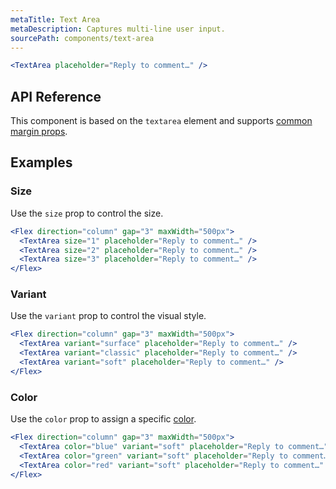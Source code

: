 ```yaml
---
metaTitle: Text Area
metaDescription: Captures multi-line user input.
sourcePath: components/text-area
---
```


```jsx live=true
<TextArea placeholder="Reply to comment…" />
```

## API Reference

This component is based on the `textarea` element and supports [common margin props](/themes/docs/theme/layout#margin-props).

<ThemesPropsTable name="TextArea" />

## Examples

### Size

Use the `size` prop to control the size.

```jsx live=true
<Flex direction="column" gap="3" maxWidth="500px">
  <TextArea size="1" placeholder="Reply to comment…" />
  <TextArea size="2" placeholder="Reply to comment…" />
  <TextArea size="3" placeholder="Reply to comment…" />
</Flex>
```

### Variant

Use the `variant` prop to control the visual style.

```jsx live=true
<Flex direction="column" gap="3" maxWidth="500px">
  <TextArea variant="surface" placeholder="Reply to comment…" />
  <TextArea variant="classic" placeholder="Reply to comment…" />
  <TextArea variant="soft" placeholder="Reply to comment…" />
</Flex>
```

### Color

Use the `color` prop to assign a specific [color](/themes/docs/theme/color).

```jsx live=true
<Flex direction="column" gap="3" maxWidth="500px">
  <TextArea color="blue" variant="soft" placeholder="Reply to comment…" />
  <TextArea color="green" variant="soft" placeholder="Reply to comment…" />
  <TextArea color="red" variant="soft" placeholder="Reply to comment…" />
</Flex>
```
